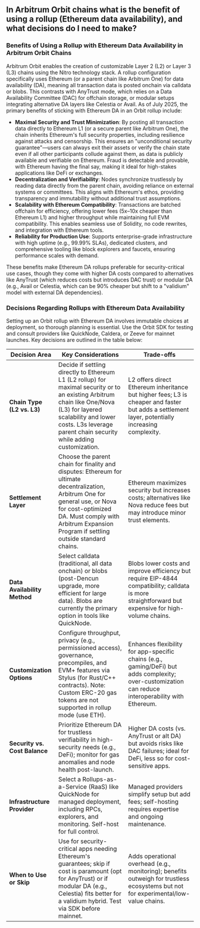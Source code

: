 ## In Arbitrum Orbit chains what is the benefit of using a rollup (Ethereum data availability), and what decisions do I need to make?

### Benefits of Using a Rollup with Ethereum Data Availability in Arbitrum Orbit Chains

Arbitrum Orbit enables the creation of customizable Layer 2 (L2) or Layer 3 (L3) chains using the Nitro technology stack. A rollup configuration specifically uses Ethereum (or a parent chain like Arbitrum One) for data availability (DA), meaning all transaction data is posted onchain via calldata or blobs. This contrasts with AnyTrust mode, which relies on a Data Availability Committee (DAC) for offchain storage, or modular setups integrating alternative DA layers like Celestia or Avail. As of July 2025, the primary benefits of sticking with Ethereum DA in an Orbit rollup include:

- **Maximal Security and Trust Minimization**: By posting all transaction data directly to Ethereum L1 (or a secure parent like Arbitrum One), the chain inherits Ethereum's full security properties, including resilience against attacks and censorship. This ensures an "unconditional security guarantee"—users can always exit their assets or verify the chain state even if all other participants collude against them, as data is publicly available and verifiable on Ethereum. Fraud is detectable and provable, with Ethereum having the final say, making it ideal for high-stakes applications like DeFi or exchanges.
- **Decentralization and Verifiability**: Nodes synchronize trustlessly by reading data directly from the parent chain, avoiding reliance on external systems or committees. This aligns with Ethereum's ethos, providing transparency and immutability without additional trust assumptions.
- **Scalability with Ethereum Compatibility**: Transactions are batched offchain for efficiency, offering lower fees (5x–10x cheaper than Ethereum L1) and higher throughput while maintaining full EVM compatibility. This enables seamless use of Solidity, no code rewrites, and integration with Ethereum tools.
- **Reliability for Production Use**: Supports enterprise-grade infrastructure with high uptime (e.g., 99.99% SLAs), dedicated clusters, and comprehensive tooling like block explorers and faucets, ensuring performance scales with demand.

These benefits make Ethereum DA rollups preferable for security-critical use cases, though they come with higher DA costs compared to alternatives like AnyTrust (which reduces costs but introduces DAC trust) or modular DA (e.g., Avail or Celestia, which can be 90% cheaper but shift to a "validium" model with external DA dependencies).

### Decisions Regarding Rollups with Ethereum Data Availability

Setting up an Orbit rollup with Ethereum DA involves immutable choices at deployment, so thorough planning is essential. Use the Orbit SDK for testing and consult providers like QuickNode, Caldera, or Zeeve for mainnet launches. Key decisions are outlined in the table below:

| Decision Area                 | Key Considerations                                                                                                                                                                                                                       | Trade-offs                                                                                                                                          |
| ----------------------------- | ---------------------------------------------------------------------------------------------------------------------------------------------------------------------------------------------------------------------------------------- | --------------------------------------------------------------------------------------------------------------------------------------------------- |
| **Chain Type (L2 vs. L3)**    | Decide if settling directly to Ethereum L1 (L2 rollup) for maximal security or to an existing Arbitrum chain like One/Nova (L3) for layered scalability and lower costs. L3s leverage parent chain security while adding customization.  | L2 offers direct Ethereum inheritance but higher fees; L3 is cheaper and faster but adds a settlement layer, potentially increasing complexity.     |
| **Settlement Layer**          | Choose the parent chain for finality and disputes: Ethereum for ultimate decentralization, Arbitrum One for general use, or Nova for cost-optimized DA. Must comply with Arbitrum Expansion Program if settling outside standard chains. | Ethereum maximizes security but increases costs; alternatives like Nova reduce fees but may introduce minor trust elements.                         |
| **Data Availability Method**  | Select calldata (traditional, all data onchain) or blobs (post-Dencun upgrade, more efficient for large data). Blobs are currently the primary option in tools like QuickNode.                                                           | Blobs lower costs and improve efficiency but require EIP-4844 compatibility; calldata is more straightforward but expensive for high-volume chains. |
| **Customization Options**     | Configure throughput, privacy (e.g., permissioned access), governance, precompiles, and EVM+ features via Stylus (for Rust/C++ contracts). Note: Custom ERC-20 gas tokens are not supported in rollup mode (use ETH).                    | Enhances flexibility for app-specific chains (e.g., gaming/DeFi) but adds complexity; over-customization can reduce interoperability with Ethereum. |
| **Security vs. Cost Balance** | Prioritize Ethereum DA for trustless verifiability in high-security needs (e.g., DeFi); monitor for gas anomalies and node health post-launch.                                                                                           | Higher DA costs (vs. AnyTrust or alt DA) but avoids risks like DAC failures; ideal for DeFi, less so for cost-sensitive apps.                       |
| **Infrastructure Provider**   | Select a Rollups-as-a-Service (RaaS) like QuickNode for managed deployment, including RPCs, explorers, and monitoring. Self-host for full control.                                                                                       | Managed providers simplify setup but add fees; self-hosting requires expertise and ongoing maintenance.                                             |
| **When to Use or Skip**       | Use for security-critical apps needing Ethereum's guarantees; skip if cost is paramount (opt for AnyTrust) or if modular DA (e.g., Celestia) fits better for a validium hybrid. Test via SDK before mainnet.                             | Adds operational overhead (e.g., monitoring); benefits outweigh for trustless ecosystems but not for experimental/low-value chains.                 |
